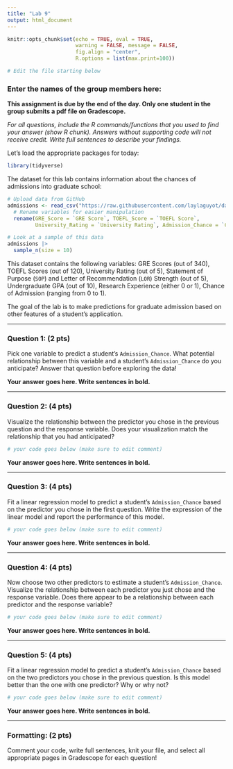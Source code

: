```yaml
---
title: "Lab 9"
output: html_document
---
```


```r
knitr::opts_chunk$set(echo = TRUE, eval = TRUE,  
                      warning = FALSE, message = FALSE, 
                      fig.align = "center",
                      R.options = list(max.print=100))

# Edit the file starting below
```

### Enter the names of the group members here:

**This assignment is due by the end of the day. Only one student in the group submits a pdf file on Gradescope.**

*For all questions, include the R commands/functions that you used to find your answer (show R chunk). Answers without supporting code will not receive credit. Write full sentences to describe your findings.*

Let's load the appropriate packages for today:

```r
library(tidyverse)
```

The dataset for this lab contains information about the chances of admissions into graduate school:

```r
# Upload data from GitHub
admissions <- read_csv("https://raw.githubusercontent.com/laylaguyot/datasets/main//Admission_Predict.csv") |>
  # Rename variables for easier manipulation 
  rename(GRE_Score = `GRE Score`, TOEFL_Score = `TOEFL Score`,
         University_Rating = `University Rating`, Admission_Chance = `Chance of Admit`)

# Look at a sample of this data
admissions |>
  sample_n(size = 10)
```

This dataset contains the following variables: GRE Scores (out of 340), TOEFL Scores (out of 120), 
University Rating (out of 5), Statement of Purpose (`SOP`) and Letter of Recommendation (`LOR`) Strength (out of 5), Undergraduate GPA (out of 10), Research Experience (either 0 or 1), Chance of Admission (ranging from 0 to 1).

The goal of the lab is to make predictions for graduate admission based on other features of a student's application.

------------------------------------------------------------------------

### Question 1: (2 pts)

Pick one variable to predict a student's `Admission_Chance`. What potential relationship between this variable and a student's `Admission_Chance` do you anticipate? Answer that question before exploring the data!

**Your answer goes here. Write sentences in bold.**

------------------------------------------------------------------------

### Question 2: (4 pts)

Visualize the relationship between the predictor you chose in the previous question and the response variable. Does your visualization match the relationship that you had anticipated?

```r
# your code goes below (make sure to edit comment)

```

**Your answer goes here. Write sentences in bold.**

------------------------------------------------------------------------

### Question 3: (4 pts)

Fit a linear regression model to predict a student's `Admission_Chance` based on the predictor you chose in the first question. Write the expression of the linear model and report the performance of this model.

```r
# your code goes below (make sure to edit comment)

```

**Your answer goes here. Write sentences in bold.**

------------------------------------------------------------------------

### Question 4: (4 pts)

Now choose two other predictors to estimate a student's `Admission_Chance`. Visualize the relationship between each predictor you just chose and the response variable. Does there appear to be a relationship between each predictor and the response variable?

```r
# your code goes below (make sure to edit comment)

```

**Your answer goes here. Write sentences in bold.**

------------------------------------------------------------------------

### Question 5: (4 pts)

Fit a linear regression model to predict a student's `Admission_Chance` based on the two predictors you chose in the previous question. Is this model better than the one with one predictor? Why or why not?

```r
# your code goes below (make sure to edit comment)

```

**Your answer goes here. Write sentences in bold.**

------------------------------------------------------------------------

### Formatting: (2 pts)

Comment your code, write full sentences, knit your file, and select all appropriate pages in Gradescope for each question!
